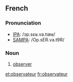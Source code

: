 ==French==

===Pronunciation===
*[[w:IPA|IPA]]: /ɔp.sɛʁ.va.tœʁ/
*[[w:SAMPA|SAMPA]]: /Op.sER.va.t9R/

===Noun===
{{fr-infl-noun|sm=observateur|sf=observatrice|pm=observateurs|pf=observatrices|smp=ɔp.sɛʁ.va.tœʁ|sfp=ɔp.sɛʁ.vat.ʁis|pmp=ɔp.sɛʁ.va.tœʁ|pfp=ɔp.sɛʁ.vat.ʁis}}
#[[observer]]

[[et:observateur]]
[[fr:observateur]]